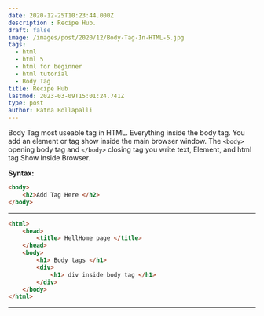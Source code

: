 ```yaml
---
date: 2020-12-25T10:23:44.000Z
description : Recipe Hub.
draft: false
image: /images/post/2020/12/Body-Tag-In-HTML-5.jpg
tags:
  - html
  - html 5
  - html for beginner
  - html tutorial
  - Body Tag
title: Recipe Hub
lastmod: 2023-03-09T15:01:24.741Z
type: post
author: Ratna Bollapalli
---
```


Body Tag most useable tag in HTML. Everything inside the body tag. You add an element or tag show inside the main browser window. The `<body>` opening body tag and `</body>` closing tag you write text, Element, and html tag Show Inside Browser.

**Syntax:**

```html
<body> 
	<h2>Add Tag Here </h2> 
</body>
```

---

```html
<html>
	<head>
		<title> HellHome page </title>
	</head>
    <body>
		<h1> Body tags </h1>
        <div> 
        	<h1> div inside body tag </h1>
        </div>
    </body>
</html>
```

---
